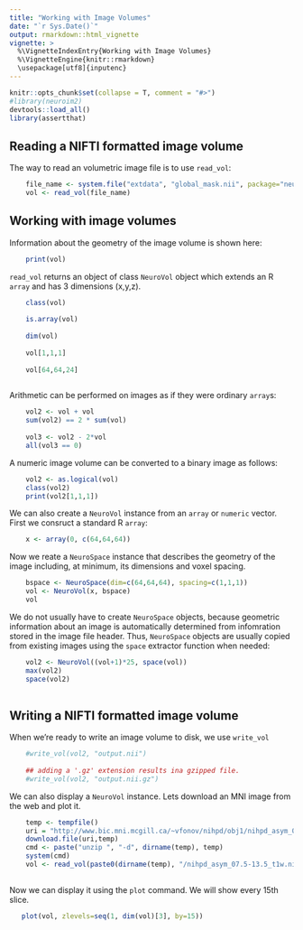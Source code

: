 ```yaml
---
title: "Working with Image Volumes"
date: "`r Sys.Date()`"
output: rmarkdown::html_vignette
vignette: >
  %\VignetteIndexEntry{Working with Image Volumes}
  %\VignetteEngine{knitr::rmarkdown}
  \usepackage[utf8]{inputenc}
---
```


```r
knitr::opts_chunk$set(collapse = T, comment = "#>")
#library(neuroim2)
devtools::load_all()
library(assertthat)
```

## Reading a NIFTI formatted image volume

The way to read an volumetric image file is to use `read_vol`:


```r
    file_name <- system.file("extdata", "global_mask.nii", package="neuroim2")
    vol <- read_vol(file_name)
```

## Working with image volumes

Information about the geometry of the image volume is shown here:


```r
    print(vol)
```



`read_vol` returns an object of class `NeuroVol` object which extends an R `array` and has 3 dimensions (x,y,z).

```r
    class(vol)
    
    is.array(vol)
    
    dim(vol)
    
    vol[1,1,1]
    
    vol[64,64,24]
    
```
    
Arithmetic can be performed on images as if they were ordinary `array`s:


```r
    
    vol2 <- vol + vol
    sum(vol2) == 2 * sum(vol)
    
    vol3 <- vol2 - 2*vol
    all(vol3 == 0)
```

A numeric image volume can be converted to a binary image as follows:

```r
    
    vol2 <- as.logical(vol)
    class(vol2)
    print(vol2[1,1,1])
```

We can also create a `NeuroVol` instance from an `array` or `numeric` vector. First we consruct a standard R `array`:


```r
    x <- array(0, c(64,64,64))
```

Now we reate a `NeuroSpace` instance that describes the geometry of the image including, at minimum, its dimensions and voxel spacing.

```r
    bspace <- NeuroSpace(dim=c(64,64,64), spacing=c(1,1,1))
    vol <- NeuroVol(x, bspace)
    vol
```

We do not usually have to create `NeuroSpace` objects, because geometric information about an image is automatically determined from infomration stored in the image file header. Thus, `NeuroSpace` objects are usually copied from existing images using the `space` extractor function when needed:


```r
    vol2 <- NeuroVol((vol+1)*25, space(vol))
    max(vol2)
    space(vol2)
  
```

## Writing a NIFTI formatted image volume

When we're ready to write an image volume to disk, we use `write_vol`

```r
    #write_vol(vol2, "output.nii")
    
    ## adding a '.gz' extension results ina gzipped file.
    #write_vol(vol2, "output.nii.gz")
```

We can also display a `NeuroVol` instance. Lets download an MNI image from the web and plot it.

```r
    temp <- tempfile()
    uri = "http://www.bic.mni.mcgill.ca/~vfonov/nihpd/obj1/nihpd_asym_07.5-13.5_nifti.zip"
    download.file(uri,temp)
    cmd <- paste("unzip ", "-d", dirname(temp), temp)
    system(cmd)
    vol <- read_vol(paste0(dirname(temp), "/nihpd_asym_07.5-13.5_t1w.nii"))
    
```

Now we can display it using the `plot` command. We will show every 15th slice.

```r
   plot(vol, zlevels=seq(1, dim(vol)[3], by=15))
    
```




